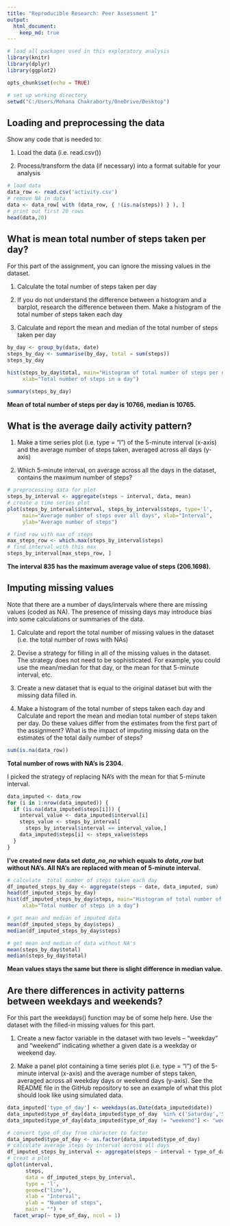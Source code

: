 ---
title: "Reproducible Research: Peer Assessment 1"
output: 
  html_document:
    keep_md: true
---
```{r packages}
# load all packages used in this exploratory analysis
library(knitr)
library(dplyr)
library(ggplot2)
```


```{r setoptions, echo=TRUE}
opts_chunk$set(echo = TRUE)
```


```{r wd}
# set up working directory
setwd("C:/Users/Mohana Chakraborty/OneDrive/Desktop")
```


## Loading and preprocessing the data

Show any code that is needed to:

1. Load the data (i.e. read.csv())

2. Process/transform the data (if necessary) into a format suitable for your analysis

```{r}
# load data
data_row <- read.csv('activity.csv')
# remove NA in data
data <- data_row[ with (data_row, { !(is.na(steps)) } ), ]
# print out first 20 rows
head(data,20)
```


## What is mean total number of steps taken per day?

For this part of the assignment, you can ignore the missing values in the dataset.

1. Calculate the total number of steps taken per day

2. If you do not understand the difference between a histogram and a barplot, research the difference between them. Make a histogram of the total number of steps taken each day

3. Calculate and report the mean and median of the total number of steps taken per day

```{r total steps per day}
by_day <- group_by(data, date)
steps_by_day <- summarise(by_day, total = sum(steps))
steps_by_day
```

```{r histogram total steps per day}
hist(steps_by_day$total, main="Histogram of total number of steps per day", 
     xlab="Total number of steps in a day")
```

```{r mean and median of the total steps per day}
summary(steps_by_day)
```
**Mean of total number of steps per day is 10766, median is 10765.**

## What is the average daily activity pattern?

1. Make a time series plot (i.e. type = "l") of the 5-minute interval (x-axis) and the average number of steps taken, averaged across all days (y-axis)

2. Which 5-minute interval, on average across all the days in the dataset, contains the maximum number of steps?

```{r time series plot}
# preprocessing data for plot
steps_by_interval <- aggregate(steps ~ interval, data, mean)
# create a time series plot 
plot(steps_by_interval$interval, steps_by_interval$steps, type='l', 
     main="Average number of steps over all days", xlab="Interval", 
     ylab="Average number of steps")
```

```{r interval with maximum number of steps}
# find row with max of steps
max_steps_row <- which.max(steps_by_interval$steps)
# find interval with this max
steps_by_interval[max_steps_row, ]
```

**The interval 835 has the maximum average value of steps (206.1698).**

## Imputing missing values

Note that there are a number of days/intervals where there are missing values (coded as NA). The presence of missing days may introduce bias into some calculations or summaries of the data.

1. Calculate and report the total number of missing values in the dataset (i.e. the total number of rows with NAs)

2. Devise a strategy for filling in all of the missing values in the dataset. The strategy does not need to be sophisticated. For example, you could use the mean/median for that day, or the mean for that 5-minute interval, etc.

3. Create a new dataset that is equal to the original dataset but with the missing data filled in.

4. Make a histogram of the total number of steps taken each day and Calculate and report the mean and median total number of steps taken per day. Do these values differ from the estimates from the first part of the assignment? What is the impact of imputing missing data on the estimates of the total daily number of steps?

```{r count missing values}
sum(is.na(data_row))
```

**Total number of rows with NA's is 2304.**

I picked the strategy of replacing NA's with the mean for that 5-minute interval.

```{r NAs imput}
data_imputed <- data_row
for (i in 1:nrow(data_imputed)) {
  if (is.na(data_imputed$steps[i])) {
    interval_value <- data_imputed$interval[i]
    steps_value <- steps_by_interval[
      steps_by_interval$interval == interval_value,]
    data_imputed$steps[i] <- steps_value$steps
  }
}
```

**I've created new data set *data_no_na* which equals to *data_row* but without NA's. All NA's are replaced with mean of 5-minute interval.**

```{r histogram of data_no_na}
# calculate  total number of steps taken each day
df_imputed_steps_by_day <- aggregate(steps ~ date, data_imputed, sum)
head(df_imputed_steps_by_day)
hist(df_imputed_steps_by_day$steps, main="Histogram of total number of steps per day (imputed)", 
     xlab="Total number of steps in a day")
```


```{r mean and median imputed}
# get mean and median of imputed data
mean(df_imputed_steps_by_day$steps)
median(df_imputed_steps_by_day$steps)
```

```{r mean and meadian }
# get mean and median of data without NA's
mean(steps_by_day$total)
median(steps_by_day$total)
```

**Mean values stays the same but there is slight difference in median value.**

## Are there differences in activity patterns between weekdays and weekends?

For this part the weekdays() function may be of some help here. Use the dataset with the filled-in missing values for this part.

1. Create a new factor variable in the dataset with two levels – “weekday” and “weekend” indicating whether a given date is a weekday or weekend day.

2. Make a panel plot containing a time series plot (i.e. type = "l") of the 5-minute interval (x-axis) and the average number of steps taken, averaged across all weekday days or weekend days (y-axis). See the README file in the GitHub repository to see an example of what this plot should look like using simulated data.

```{r weekday or weekend}
data_imputed['type_of_day'] <- weekdays(as.Date(data_imputed$date))
data_imputed$type_of_day[data_imputed$type_of_day  %in% c('Saturday','Sunday') ] <- "weekend"
data_imputed$type_of_day[data_imputed$type_of_day != "weekend"] <- "weekday"
```



```{r plot for weekday and weekend steps}
# convert type_of_day from character to factor
data_imputed$type_of_day <- as.factor(data_imputed$type_of_day)
# calculate average steps by interval across all days
df_imputed_steps_by_interval <- aggregate(steps ~ interval + type_of_day, data_imputed, mean)
# creat a plot
qplot(interval, 
      steps, 
      data = df_imputed_steps_by_interval, 
      type = 'l', 
      geom=c("line"),
      xlab = "Interval", 
      ylab = "Number of steps", 
      main = "") +
  facet_wrap(~ type_of_day, ncol = 1)
```

